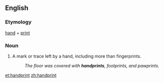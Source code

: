 ==English==

===Etymology===
[[hand]] + [[print]]

===Noun===
{{en-noun}}

# A mark or trace left by a hand, including more than fingerprints.
#: ''The floor was covered with '''handprints''', footprints, and pawprints.''

[[et:handprint]]
[[zh:handprint]]